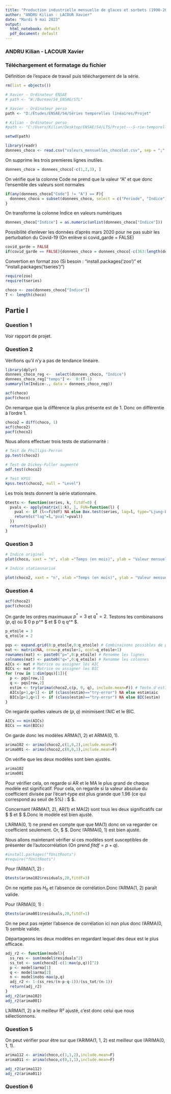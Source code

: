 ---
title: "Production industrielle mensuelle de glaces et sorbets (1990-2023)"
author: "ANDRU Kilian - LACOUR Xavier"
date: "Mardi 9 mai 2023"
output:
  html_notebook: default
  pdf_document: default
---
### ANDRU Kilian - LACOUR Xavier



### Téléchargement et formatage du fichier

Définition de l'espace de travail puis téléchargement de la série.
```{r}
rm(list = objects())

# Xavier - Ordinateur ENSAE
# path <- "W:/Bureau/S4_ENSAE/STL"     

# Xavier - Ordinateur perso
path <- "D:/Etudes/ENSAE/S4/Séries temporelles linéaires/Projet"  

# Kilian - Ordinateur perso
#path <- "C:/Users/Kilian/Desktop/ENSAE/S4/LTS/Projet---S-rie-temporelle-lin-aire"

setwd(path)

library(readr)
donnees_choco <- read.csv("valeurs_mensuelles_chocolat.csv", sep = ";", col.names = c("Periode", "Indice", "Code"))
```

On supprime les trois premieres lignes inutiles.
```{r}
donnees_choco = donnees_choco[-c(1,2,3), ]
```

On vérifie que la colonne Code ne prend que la valeur "A" et que donc l'ensemble des valeurs sont normales
```{r}
if(any(donnees_choco["Code"] != "A") == F){
  donnees_choco = subset(donnees_choco, select = c("Periode", "Indice"))
}
```

On transforme la colonne Indice en valeurs numériques
```{r}
donnees_choco["Indice"] = as.numeric(unlist(donnees_choco["Indice"]))
```

Possibilité d'enlever les données d'après mars 2020 pour ne pas subir les perturbation du Covid-19 (On enlève si covid_garde = FALSE)
```{r}
covid_garde = FALSE
if(covid_garde == FALSE){donnees_choco = donnees_choco[-c(363:length(donnees_choco$Indice)), ]}
```

Convertion en format zoo (Si besoin : "install.packages('zoo')" et "install.packages('tseries')")
```{r}
require(zoo)
require(tseries)

choco <- zoo(donnees_choco["Indice"])
T <- length(choco)
```

## Partie I

### Question 1

Voir rapport de projet.

### Question 2

Vérifions qu'il n'y a pas de tendance linéaire.

```{r}
library(dplyr)
donnees_choco_reg <-  select(donnees_choco, "Indice")
donnees_choco_reg["temps"] <-  0:(T-1)
summary(lm(Indice~., data = donnees_choco_reg))
```



```{r}
acf(choco)
pacf(choco)
```

On remarque que la différence la plus présente est de 1. Donc on différentie à l'ordre 1.

```{r}
choco2 = diff(choco, 1)
acf(choco2)
pacf(choco2)

```

Nous allons effectuer trois tests de stationnarité :
```{r}
# Test de Phillips-Perron
pp.test(choco2)

# Test de Dickey-Fuller augmenté
adf.test(choco2)

# Test KPSS
kpss.test(choco2, null = "Level")
```
Les trois tests donnent la série stationnaire.

```{r}
Qtests <- function(series, k, fitdf=0) {
  pvals <- apply(matrix(1:k), 1, FUN=function(l) {
    pval <- if (l<=fitdf) NA else Box.test(series, lag=l, type="Ljung-Box", fitdf=fitdf)$p.value
    return(c("lag"=l,"pval"=pval))
  })
  return(t(pvals))
}
```


### Question 3

```{r}
# Indice originel
plot(choco, xaxt = "n", xlab ="Temps (en mois)", ylab = "Valeur mensuelle de l'indice", main = "Evolution de l'indice de production originel depuis 1990")

# Indice stationnarisé

plot(choco2, xaxt = "n", xlab ="Temps (en mois)", ylab = "Valeur mensuelle de l'indice", main = "Evolution de l'indice de production stationnarisé depuis 1990")

```

### Question 4

```{r}
acf(choco2)
pacf(choco2)
```
On garde les ordres maximuaux $p^* = 3$ et $q^* = 2$.
Testons les combinaisons $(p,q)$ où $ 0 \leq p \leq p^* $ et $ 0 \leq q \leq q^* $.

```{r}
p_etoile = 3
q_etoile = 2

pqs <- expand.grid(0:p_etoile,0:q_etoile) # Combinaisons possibles de p<=p* et q<=q*
mat <- matrix(NA, nrow=p_etoile+1, ncol=q_etoile+1)
rownames(mat) <- paste0("p=",0:p_etoile) # Renomme les lignes
colnames(mat) <- paste0("q=",0:q_etoile) # Renomme les colonnes
AICs <- mat # Matrice ou assigner les AIC
BICs <- mat # Matrice ou assigner les BIC
for (row in 1:dim(pqs)[1]){
  p <- pqs[row,1]
  q <- pqs[row,2]
  estim <- try(arima(choco2,c(p, 0, q), include.mean=F)) # Tente d'estimer l'ARMA
  AICs[p+1,q+1] <- if (class(estim)=="try-error") NA else estim$aic
  BICs[p+1,q+1] <- if (class(estim)=="try-error") NA else BIC(estim)
}
```

On regarde quelles valeurs de $(p,q)$ minimisent l'AIC et le BIC.

```{r}
AICs == min(AICs)
BICs == min(BICs)
```
On garde donc les modèles ARMA(1, 2) et ARMA(0, 1).

```{r}
arima102 <- arima(choco2,c(1,0,2),include.mean=F)
arima001 <- arima(choco2,c(0,0,1),include.mean=F)
```

On vérifie que les deux modèles sont bien ajustés.

```{r}
arima102
arima001
```
Pour vérifier cela, on regarde si AR et le MA le plus grand de chaque modèle est significatif. Pour cela, on regarde si la valeur absolue du coefficient divisée par l'écart-type est plus grande que 1.96 (ce qui correspond au seuil de 5%) : $\frac{|Coeff|}{se(Coeff)} \ge 1.96 $.


Concernant l'ARMA(1, 2), AR(1) et MA(2) sont tous les deux significatifs car $\frac{0.9139}{0.0342} \simeq 26.72 \ge 1.96 $ et $\frac{0.6453}{0.0649} \simeq 9.94 \ge 1.96 $.Donc le modèle est bien ajusté.

L'ARMA(0, 1) ne prend en compte que que MA(1) donc on va regarder ce coefficient seulement. Or,  $\frac{|-0.7322|}{0.0447} \simeq 16.38 \ge 1.96 $. Donc l'ARMA(0, 1) est bien ajusté.

Nous allons maintenant vérifier si ces modèles sont susceptibles de présenter de l'autocorrélation (On prend $fitdf = p+q$).

```{r}
#install.packages("fUnitRoots")
#require("fUnitRoots")
```

Pour l'ARMA(1, 2) :
```{r}
Qtests(arima102$residuals,20,fitdf=3)
```
On ne rejette pas $H_0$ et l'absence de corrélation.Donc l'ARMA(1, 2) paraît valide.

Pour l'ARMA(0, 1) :
```{r}
Qtests(arima001$residuals,20,fitdf=1)
```

On ne peut pas rejeter l'absence de corrélation ici non plus donc l'ARMA(0, 1) semble valide.

Départageons les deux modèles en regardant lequel des deux est le plus efficace.

```{r}
adj_r2 <- function(model){
  ss_res <- sum(model$residuals^2)
  ss_tot <- sum(choco2[-c(1:max(p,q))]^2)
  p <- model$arma[1]
  q <- model$arma[2]
  n <- model$nobs-max(p,q)
  adj_r2 <- 1-(ss_res/(n-p-q-1))/(ss_tot/(n-1))
  return(adj_r2)
}
adj_r2(arima102)
adj_r2(arima001)

```

L'ARMA(1, 2) a le meilleur R² ajusté, c'est donc celui que nous sélectionnons.

### Question 5

On peut vérifier pour être sur que l'ARIMA(1, 1, 2) est meilleur que l'ARIMA(0, 1, 1).

```{r}
arima112 <- arima(choco,c(1,1,2),include.mean=F)
arima011 <- arima(choco,c(0,1,1),include.mean=F)

adj_r2(arima112)
adj_r2(arima011)
```

### Question 6
